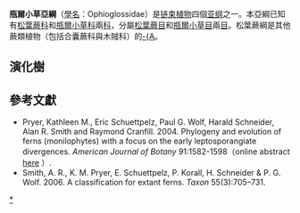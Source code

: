 {{Automatic taxobox
| image = Botrychium-4.jpg
| image_caption= [[扇羽阴地蕨|扇羽阴地蕨]] （''Botrychium lunaria''）
| taxon = Ophioglossidae
| authority = Klinge 1882<ref name=PPGI>{{cite journal |last1=Pteridophyte Phylogeny Group I |title=A community-derived classification for extant lycophytes and ferns |journal=Journal of Systematics and Evolution |date=2016 |volume=54 |issue=6 |pages=563–603 |doi=10.1111/jse.12229}}</ref>
| type_genus= [[瓶尔小草属|瓶尔小草属]] ''Ophioglossum''
| type_genus_authority= [[卡尔·林奈|L.]]
| subdivision_ranks = 目
| subdivision = 
* [[瓶爾小草目|瓶爾小草目]] Ophioglossales
* [[松叶蕨科|松叶蕨目]] Psilotales
| synonyms =
* 松葉蕨綱 Psilotopsida
}}

'''瓶爾小草亞綱'''（[[學名|學名]]：Ophioglossidae）是[[链束植物|链束植物]]四個[[亚纲|亚纲]]之一。本亞綱已知有[[松葉蕨科|松葉蕨科]]和[[瓶爾小草科|瓶爾小草科]]兩[[科_(生物)|科]]，分屬[[松葉蕨目|松葉蕨目]]和[[瓶爾小草目|瓶爾小草目]]兩[[目_(生物)|目]]。松葉蕨綱是其他蕨類植物（包括合囊蕨科與木賊科）的[[姐妹群|-{A]]。

==演化樹==
{{clade
|label1=[[链束植物|链束植物]] Polypodiopsida
|1={{clade
|1=[[木賊植物亞綱|木賊植物亞綱]] Equisetidae
|2={{clade
   |1='''瓶爾小草亞綱 Ophioglossidae''' 
|2={{clade
|1={{tsl|en|Marattiidae|合囊蕨亞綱}} Marattiidae
|2=[[真蕨亞綱|真蕨亞綱]] Polypodiidae}}
}} }} }}

==參考文獻==
{{Reflist}}

*Pryer, Kathleen M., Eric Schuettpelz, Paul G. Wolf, Harald Schneider, Alan R. Smith and Raymond Cranfill. 2004. Phylogeny and evolution of ferns (monilophytes) with a focus on the early leptosporangiate divergences. ''American Journal of Botany'' 91:1582-1598（online abstract [http://www.amjbot.org/cgi/content/abstract/91/10/1582 here] {{Wayback|url=http://www.amjbot.org/cgi/content/abstract/91/10/1582 |date=20100826234348 }}）.
* Smith, A. R., K. M. Pryer, E. Schuettpelz, P. Korall, H. Schneider & P. G. Wolf. 2006. A classification for extant ferns. ''Taxon'' 55(3):705–731.

{{Taxonbar|from=Q132139}}

[[Category:松叶蕨纲|*]]
